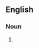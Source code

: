 ==English==

===Noun===
{{en-noun}}

# {{obsolete spelling of|emperor}}

{{count page|[[Wiktionary:Page count]]}}